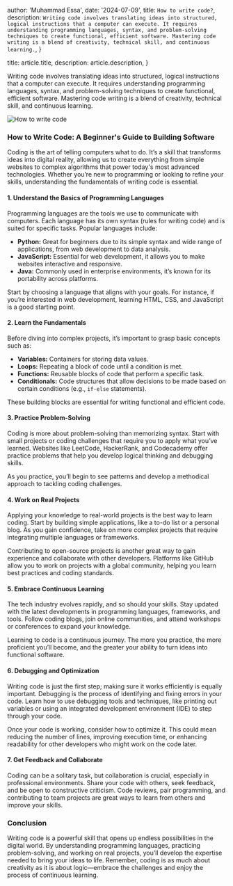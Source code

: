 
  author: 'Muhammad Essa',
  date: '2024-07-09',
  title: `How to write code?`,
  description: `Writing code involves translating ideas into structured, logical instructions that a computer can execute. It requires understanding programming languages, syntax, and problem-solving techniques to create functional, efficient software. Mastering code writing is a blend of creativity, technical skill, and continuous learning.`,
}

  title: article.title,
  description: article.description,
}


Writing code involves translating ideas into structured, logical instructions that a computer can execute. It requires understanding programming languages, syntax, and problem-solving techniques to create functional, efficient software. Mastering code writing is a blend of creativity, technical skill, and continuous learning.

<Image src={HowToWriteCode} alt="How to write code" />

### How to Write Code: A Beginner's Guide to Building Software

Coding is the art of telling computers what to do. It’s a skill that transforms ideas into digital reality, allowing us to create everything from simple websites to complex algorithms that power today's most advanced technologies. Whether you’re new to programming or looking to refine your skills, understanding the fundamentals of writing code is essential.

#### 1. **Understand the Basics of Programming Languages**

Programming languages are the tools we use to communicate with computers. Each language has its own syntax (rules for writing code) and is suited for specific tasks. Popular languages include:

- **Python:** Great for beginners due to its simple syntax and wide range of applications, from web development to data analysis.
- **JavaScript:** Essential for web development, it allows you to make websites interactive and responsive.
- **Java:** Commonly used in enterprise environments, it’s known for its portability across platforms.

Start by choosing a language that aligns with your goals. For instance, if you’re interested in web development, learning HTML, CSS, and JavaScript is a good starting point.

#### 2. **Learn the Fundamentals**

Before diving into complex projects, it’s important to grasp basic concepts such as:

- **Variables:** Containers for storing data values.
- **Loops:** Repeating a block of code until a condition is met.
- **Functions:** Reusable blocks of code that perform a specific task.
- **Conditionals:** Code structures that allow decisions to be made based on certain conditions (e.g., `if-else` statements).

These building blocks are essential for writing functional and efficient code.

#### 3. **Practice Problem-Solving**

Coding is more about problem-solving than memorizing syntax. Start with small projects or coding challenges that require you to apply what you’ve learned. Websites like LeetCode, HackerRank, and Codecademy offer practice problems that help you develop logical thinking and debugging skills.

As you practice, you’ll begin to see patterns and develop a methodical approach to tackling coding challenges.

#### 4. **Work on Real Projects**

Applying your knowledge to real-world projects is the best way to learn coding. Start by building simple applications, like a to-do list or a personal blog. As you gain confidence, take on more complex projects that require integrating multiple languages or frameworks.

Contributing to open-source projects is another great way to gain experience and collaborate with other developers. Platforms like GitHub allow you to work on projects with a global community, helping you learn best practices and coding standards.

#### 5. **Embrace Continuous Learning**

The tech industry evolves rapidly, and so should your skills. Stay updated with the latest developments in programming languages, frameworks, and tools. Follow coding blogs, join online communities, and attend workshops or conferences to expand your knowledge.

Learning to code is a continuous journey. The more you practice, the more proficient you’ll become, and the greater your ability to turn ideas into functional software.

#### 6. **Debugging and Optimization**

Writing code is just the first step; making sure it works efficiently is equally important. Debugging is the process of identifying and fixing errors in your code. Learn how to use debugging tools and techniques, like printing out variables or using an integrated development environment (IDE) to step through your code.

Once your code is working, consider how to optimize it. This could mean reducing the number of lines, improving execution time, or enhancing readability for other developers who might work on the code later.

#### 7. **Get Feedback and Collaborate**

Coding can be a solitary task, but collaboration is crucial, especially in professional environments. Share your code with others, seek feedback, and be open to constructive criticism. Code reviews, pair programming, and contributing to team projects are great ways to learn from others and improve your skills.

### Conclusion

Writing code is a powerful skill that opens up endless possibilities in the digital world. By understanding programming languages, practicing problem-solving, and working on real projects, you’ll develop the expertise needed to bring your ideas to life. Remember, coding is as much about creativity as it is about logic—embrace the challenges and enjoy the process of continuous learning.
